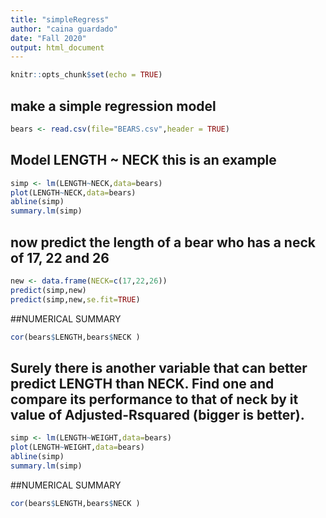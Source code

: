 ```yaml
---
title: "simpleRegress"
author: "caina guardado"
date: "Fall 2020"
output: html_document
---
```


```r
knitr::opts_chunk$set(echo = TRUE)
```

## make a simple regression model

```r
bears <- read.csv(file="BEARS.csv",header = TRUE)
```

## Model LENGTH ~ NECK  this is an example  

```r
simp <- lm(LENGTH~NECK,data=bears)
plot(LENGTH~NECK,data=bears)
abline(simp)
summary.lm(simp)
```

## now predict the length of a bear who has a neck of 17, 22 and 26


```r
new <- data.frame(NECK=c(17,22,26))
predict(simp,new)
predict(simp,new,se.fit=TRUE)
```


##NUMERICAL SUMMARY 

```r
cor(bears$LENGTH,bears$NECK )
``` 




## Surely there is another variable that can better predict LENGTH than NECK. Find one and compare its performance to that of neck by it value of Adjusted-Rsquared (bigger is better).
 
 
```r
simp <- lm(LENGTH~WEIGHT,data=bears)
plot(LENGTH~WEIGHT,data=bears)
abline(simp)
summary.lm(simp)
```
 

 
##NUMERICAL SUMMARY 

```r
cor(bears$LENGTH,bears$NECK )
``` 

